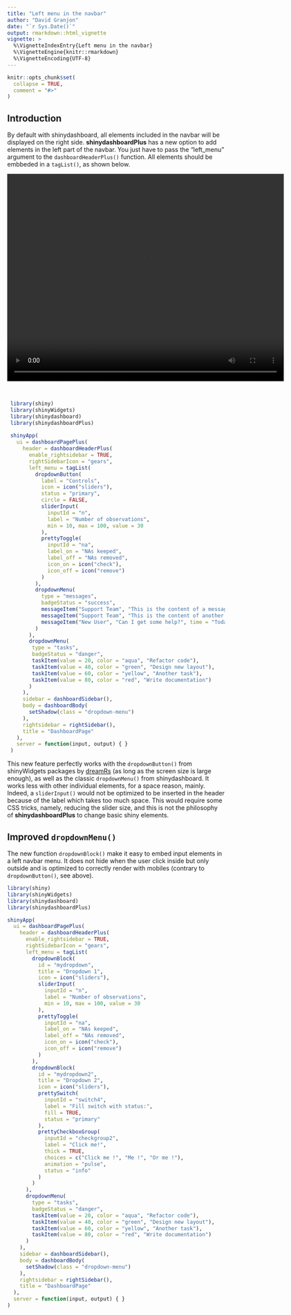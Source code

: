 ```yaml
---
title: "Left menu in the navbar"
author: "David Granjon"
date: "`r Sys.Date()`"
output: rmarkdown::html_vignette
vignette: >
  %\VignetteIndexEntry{Left menu in the navbar}
  %\VignetteEngine{knitr::rmarkdown}
  %\VignetteEncoding{UTF-8}
---
```


```r
knitr::opts_chunk$set(
  collapse = TRUE,
  comment = "#>"
)
```

## Introduction

By default with shinydashboard, all elements included in the navbar will be 
displayed on the right side. **shinydashboardPlus** has a new option to add
elements in the left part of the navbar. You just have to pass the "left_menu" argument
to the `dashboardHeaderPlus()` function. All elements should be embbeded in a `tagList()`,
as shown below.

<video width="640" height="480" controls style="display: block; margin: 0 auto;">
  <source src="figures/navbar-left-menu.mp4" type="video/mp4">
</video>

<br>

```r
 library(shiny)
 library(shinyWidgets)
 library(shinydashboard)
 library(shinydashboardPlus)
 
 shinyApp(
   ui = dashboardPagePlus(
     header = dashboardHeaderPlus(
       enable_rightsidebar = TRUE,
       rightSidebarIcon = "gears",
       left_menu = tagList(
         dropdownButton(
           label = "Controls",
           icon = icon("sliders"),
           status = "primary",
           circle = FALSE,
           sliderInput(
             inputId = "n",
             label = "Number of observations",
             min = 10, max = 100, value = 30
           ),
           prettyToggle(
             inputId = "na",
             label_on = "NAs keeped",
             label_off = "NAs removed",
             icon_on = icon("check"),
             icon_off = icon("remove")
           )
         ),
         dropdownMenu(
           type = "messages", 
           badgeStatus = "success",
           messageItem("Support Team", "This is the content of a message.", time = "5 mins"),
           messageItem("Support Team", "This is the content of another message.", time = "2 hours"),
           messageItem("New User", "Can I get some help?", time = "Today")
         )
       ),
       dropdownMenu(
        type = "tasks", 
        badgeStatus = "danger",
        taskItem(value = 20, color = "aqua", "Refactor code"),
        taskItem(value = 40, color = "green", "Design new layout"),
        taskItem(value = 60, color = "yellow", "Another task"),
        taskItem(value = 80, color = "red", "Write documentation")
       )
     ),
     sidebar = dashboardSidebar(),
     body = dashboardBody(
       setShadow(class = "dropdown-menu")
     ),
     rightsidebar = rightSidebar(),
     title = "DashboardPage"
   ),
   server = function(input, output) { }
 )
```

This new feature perfectly works with the `dropdownButton()` from shinyWidgets packages
by [dreamRs](https://twitter.com/_pvictorr) (as long as the screen size is large enough), 
as well as the classic `dropdownMenu()` from shinydashboard. 
It works less with other individual elements, for a space reason, mainly.
Indeed, a `sliderInput()` would not be optimized to be inserted in the header 
because of the label which takes too much space. This would require
some CSS tricks, namely, reducing the slider size, and this is not the philosophy of 
**shinydashboardPlus** to change basic shiny elements. 

## Improved `dropdownMenu()`

The new function `dropdownBlock()` make it easy to embed input elements in a left navbar
menu. It does not hide when the user click inside but only outside and is optimized to
correctly render with mobiles (contrary to `dropdownButton()`, see above).

```r
library(shiny)
library(shinyWidgets)
library(shinydashboard)
library(shinydashboardPlus)

shinyApp(
  ui = dashboardPagePlus(
    header = dashboardHeaderPlus(
      enable_rightsidebar = TRUE,
      rightSidebarIcon = "gears",
      left_menu = tagList(
        dropdownBlock(
          id = "mydropdown",
          title = "Dropdown 1",
          icon = icon("sliders"),
          sliderInput(
            inputId = "n",
            label = "Number of observations",
            min = 10, max = 100, value = 30
          ),
          prettyToggle(
            inputId = "na",
            label_on = "NAs keeped",
            label_off = "NAs removed",
            icon_on = icon("check"),
            icon_off = icon("remove")
          )
        ),
        dropdownBlock(
          id = "mydropdown2",
          title = "Dropdown 2",
          icon = icon("sliders"),
          prettySwitch(
            inputId = "switch4",
            label = "Fill switch with status:",
            fill = TRUE, 
            status = "primary"
          ),
          prettyCheckboxGroup(
            inputId = "checkgroup2",
            label = "Click me!", 
            thick = TRUE,
            choices = c("Click me !", "Me !", "Or me !"),
            animation = "pulse", 
            status = "info"
          )
        )
      ),
      dropdownMenu(
        type = "tasks", 
        badgeStatus = "danger",
        taskItem(value = 20, color = "aqua", "Refactor code"),
        taskItem(value = 40, color = "green", "Design new layout"),
        taskItem(value = 60, color = "yellow", "Another task"),
        taskItem(value = 80, color = "red", "Write documentation")
      )
    ),
    sidebar = dashboardSidebar(),
    body = dashboardBody(
      setShadow(class = "dropdown-menu")
    ),
    rightsidebar = rightSidebar(),
    title = "DashboardPage"
  ),
  server = function(input, output) { }
)
```